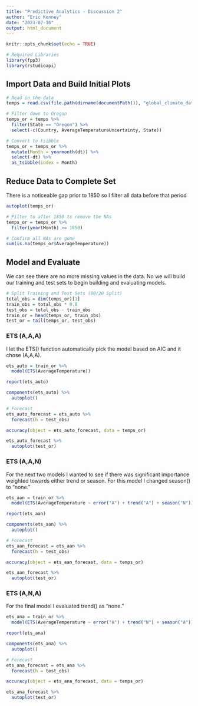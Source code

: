 ```yaml
---
title: "Predictive Analytics - Discussion 2"
author: "Eric Kenney"
date: "2023-07-16"
output: html_document
---
```


```r
knitr::opts_chunk$set(echo = TRUE)
```

```r
# Required Libraries
library(fpp3)
library(rstudioapi)
```

## Import Data and Build Initial Plots

```r
# Read in the data
temps = read.csv(file.path(dirname(documentPath()), "global_climate_data.csv"))

# Filter down to Oregon
temps_or = temps %>% 
  filter(State == "Oregon") %>% 
  select(-c(Country, AverageTemperatureUncertainty, State))

# Convert to tsibble
temps_or = temps_or %>% 
  mutate(Month = yearmonth(dt)) %>% 
  select(-dt) %>% 
  as_tsibble(index = Month)
```

## Reduce Data to Complete Set

There is a noticeable gap prior to 1850 so I filter all data before that period

```r
autoplot(temps_or)
```

```r
# Filter to after 1850 to remove the NAs
temps_or = temps_or %>% 
  filter(year(Month) >= 1850)

# Confirm all NAs are gone
sum(is.na(temps_or$AverageTemperature))
```

## Model and Evaluate

We can see there are no more missing values in the data. No we will build our training and test sets to begin building and evaluating models.

```r
# Split Training and Test Sets (80/20 Split)
total_obs = dim(temps_or)[1]
train_obs = total_obs * 0.8
test_obs = total_obs - train_obs
train_or = head(temps_or, train_obs)
test_or = tail(temps_or, test_obs)
```

### ETS (A,A,A)

I let the ETS() function automatically pick the model based on AIC and it chose (A,A,A).

```r
ets_auto = train_or %>% 
  model(ETS(AverageTemperature))

report(ets_auto)

components(ets_auto) %>% 
  autoplot()

# Forecast
ets_auto_forecast = ets_auto %>% 
  forecast(h = test_obs)

accuracy(object = ets_auto_forecast, data = temps_or)

ets_auto_forecast %>% 
  autoplot(test_or)
```

### ETS (A,A,N)

For the next two models I wanted to see if there was significant importance weighted towards either trend or season. For this model I changed season() to "none."

```r
ets_aan = train_or %>% 
  model(ETS(AverageTemperature ~ error("A") + trend("A") + season("N")))

report(ets_aan)

components(ets_aan) %>% 
  autoplot()

# Forecast
ets_aan_forecast = ets_aan %>% 
  forecast(h = test_obs)

accuracy(object = ets_aan_forecast, data = temps_or)

ets_aan_forecast %>% 
  autoplot(test_or)
```

### ETS (A,N,A)

For the final model I evaluated trend() as "none."

```r
ets_ana = train_or %>% 
  model(ETS(AverageTemperature ~ error("A") + trend("N") + season("A")))

report(ets_ana)

components(ets_ana) %>% 
  autoplot()

# Forecast
ets_ana_forecast = ets_ana %>% 
  forecast(h = test_obs)

accuracy(object = ets_ana_forecast, data = temps_or)

ets_ana_forecast %>% 
  autoplot(test_or)
```

